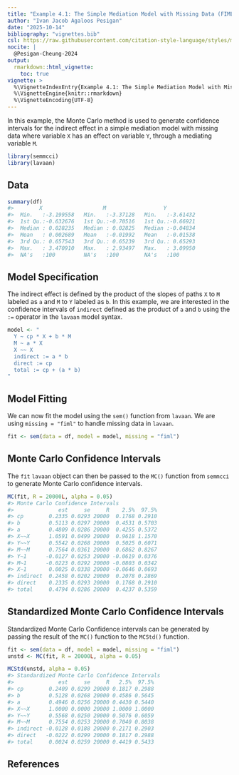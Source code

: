 ```yaml
---
title: "Example 4.1: The Simple Mediation Model with Missing Data (FIML)"
author: "Ivan Jacob Agaloos Pesigan"
date: "2025-10-14"
bibliography: "vignettes.bib"
csl: https://raw.githubusercontent.com/citation-style-language/styles/master/apa.csl
nocite: |
  @Pesigan-Cheung-2024
output:
  rmarkdown::html_vignette:
    toc: true
vignette: >
  %\VignetteIndexEntry{Example 4.1: The Simple Mediation Model with Missing Data (FIML)}
  %\VignetteEngine{knitr::rmarkdown}
  %\VignetteEncoding{UTF-8}
---
```


<!-- vignettes/example-4-1-simple-miss-fiml.Rmd is generated from .setup/vignettes/example-4-1-simple-miss-fiml.Rmd.orig. Please edit that file -->





In this example,
the Monte Carlo method is used to generate confidence intervals
for the indirect effect in a simple mediation model with missing data
where
variable `X` has an effect on variable `Y`,
through a mediating variable `M`.


``` r
library(semmcci)
library(lavaan)
```

## Data




``` r
summary(df)
#>        X                   M                  Y           
#>  Min.   :-3.199558   Min.   :-3.37128   Min.   :-3.61432  
#>  1st Qu.:-0.632676   1st Qu.:-0.70516   1st Qu.:-0.66921  
#>  Median : 0.028235   Median : 0.02825   Median :-0.04834  
#>  Mean   : 0.002689   Mean   :-0.01992   Mean   :-0.01538  
#>  3rd Qu.: 0.657543   3rd Qu.: 0.65239   3rd Qu.: 0.65293  
#>  Max.   : 3.470910   Max.   : 2.93497   Max.   : 3.09950  
#>  NA's   :100         NA's   :100        NA's   :100
```

## Model Specification

The indirect effect is defined by the product of the slopes
of paths `X` to `M` labeled as `a` and `M` to `Y` labeled as `b`.
In this example, we are interested in the confidence intervals of `indirect`
defined as the product of `a` and `b` using the `:=` operator
in the `lavaan` model syntax.


``` r
model <- "
  Y ~ cp * X + b * M
  M ~ a * X
  X ~~ X
  indirect := a * b
  direct := cp
  total := cp + (a * b)
"
```

## Model Fitting

We can now fit the model using the `sem()` function from `lavaan`.
We are using `missing = "fiml"` to handle missing data in `lavaan`.


``` r
fit <- sem(data = df, model = model, missing = "fiml")
```

## Monte Carlo Confidence Intervals

The `fit` `lavaan` object can then be passed to the `MC()` function from `semmcci`
to generate Monte Carlo confidence intervals.


``` r
MC(fit, R = 20000L, alpha = 0.05)
#> Monte Carlo Confidence Intervals
#>              est     se     R    2.5%  97.5%
#> cp        0.2335 0.0293 20000  0.1768 0.2910
#> b         0.5113 0.0297 20000  0.4531 0.5703
#> a         0.4809 0.0286 20000  0.4255 0.5372
#> X~~X      1.0591 0.0499 20000  0.9618 1.1570
#> Y~~Y      0.5542 0.0268 20000  0.5025 0.6071
#> M~~M      0.7564 0.0361 20000  0.6862 0.8267
#> Y~1      -0.0127 0.0253 20000 -0.0619 0.0376
#> M~1      -0.0223 0.0292 20000 -0.0803 0.0342
#> X~1       0.0025 0.0338 20000 -0.0646 0.0693
#> indirect  0.2458 0.0202 20000  0.2078 0.2869
#> direct    0.2335 0.0293 20000  0.1768 0.2910
#> total     0.4794 0.0286 20000  0.4237 0.5359
```

## Standardized Monte Carlo Confidence Intervals

Standardized Monte Carlo Confidence intervals can be generated by passing the result of the `MC()` function to the `MCStd()` function.


``` r
fit <- sem(data = df, model = model, missing = "fiml")
unstd <- MC(fit, R = 20000L, alpha = 0.05)
```


``` r
MCStd(unstd, alpha = 0.05)
#> Standardized Monte Carlo Confidence Intervals
#>              est     se     R   2.5%  97.5%
#> cp        0.2409 0.0299 20000 0.1817 0.2988
#> b         0.5128 0.0268 20000 0.4586 0.5645
#> a         0.4946 0.0256 20000 0.4430 0.5440
#> X~~X      1.0000 0.0000 20000 1.0000 1.0000
#> Y~~Y      0.5568 0.0250 20000 0.5076 0.6059
#> M~~M      0.7554 0.0253 20000 0.7040 0.8038
#> indirect -0.0128 0.0188 20000 0.2171 0.2903
#> direct   -0.0222 0.0299 20000 0.1817 0.2988
#> total     0.0024 0.0259 20000 0.4419 0.5433
```

## References
